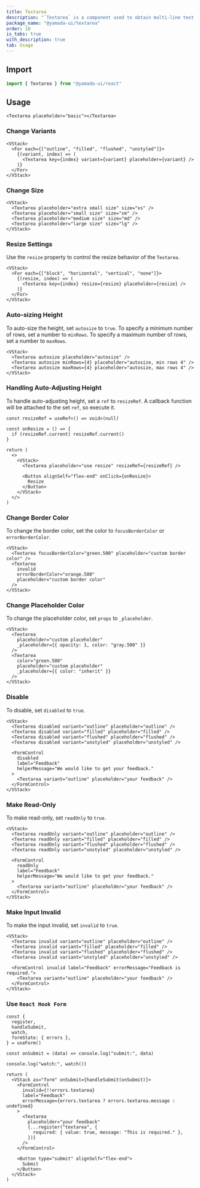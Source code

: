 ```yaml
---
title: Textarea
description: "`Textarea` is a component used to obtain multi-line text input."
package_name: "@yamada-ui/textarea"
order: 10
is_tabs: true
with_description: true
tab: Usage
---
```


## Import

```ts
import { Textarea } from "@yamada-ui/react"
```

## Usage

```tsx
<Textarea placeholder="basic"></Textarea>
```

### Change Variants

```tsx
<VStack>
  <For each={["outline", "filled", "flushed", "unstyled"]}>
    {(variant, index) => (
      <Textarea key={index} variant={variant} placeholder={variant} />
    )}
  </For>
</VStack>
```

### Change Size

```tsx
<VStack>
  <Textarea placeholder="extra small size" size="xs" />
  <Textarea placeholder="small size" size="sm" />
  <Textarea placeholder="medium size" size="md" />
  <Textarea placeholder="large size" size="lg" />
</VStack>
```

### Resize Settings

Use the `resize` property to control the resize behavior of the `Textarea`.

```tsx
<VStack>
  <For each={["block", "horizontal", "vertical", "none"]}>
    {(resize, index) => (
      <Textarea key={index} resize={resize} placeholder={resize} />
    )}
  </For>
</VStack>
```

### Auto-sizing Height

To auto-size the height, set `autosize` to `true`.
To specify a minimum number of rows, set a number to `minRows`.
To specify a maximum number of rows, set a number to `maxRows`.

```tsx
<VStack>
  <Textarea autosize placeholder="autosize" />
  <Textarea autosize minRows={4} placeholder="autosize, min rows 4" />
  <Textarea autosize maxRows={4} placeholder="autosize, max rows 4" />
</VStack>
```

### Handling Auto-Adjusting Height

To handle auto-adjusting height, set a `ref` to `resizeRef`. A callback function will be attached to the set `ref`, so execute it.

```tsx functional=true
const resizeRef = useRef<() => void>(null)

const onResize = () => {
  if (resizeRef.current) resizeRef.current()
}

return (
  <>
    <VStack>
      <Textarea placeholder="use resize" resizeRef={resizeRef} />

      <Button alignSelf="flex-end" onClick={onResize}>
        Resize
      </Button>
    </VStack>
  </>
)
```

### Change Border Color

To change the border color, set the color to `focusBorderColor` or `errorBorderColor`.

```tsx
<VStack>
  <Textarea focusBorderColor="green.500" placeholder="custom border color" />
  <Textarea
    invalid
    errorBorderColor="orange.500"
    placeholder="custom border color"
  />
</VStack>
```

### Change Placeholder Color

To change the placeholder color, set `props` to `_placeholder`.

```tsx
<VStack>
  <Textarea
    placeholder="custom placeholder"
    _placeholder={{ opacity: 1, color: "gray.500" }}
  />
  <Textarea
    color="green.500"
    placeholder="custom placeholder"
    _placeholder={{ color: "inherit" }}
  />
</VStack>
```

### Disable

To disable, set `disabled` to `true`.

```tsx
<VStack>
  <Textarea disabled variant="outline" placeholder="outline" />
  <Textarea disabled variant="filled" placeholder="filled" />
  <Textarea disabled variant="flushed" placeholder="flushed" />
  <Textarea disabled variant="unstyled" placeholder="unstyled" />

  <FormControl
    disabled
    label="Feedback"
    helperMessage="We would like to get your feedback."
  >
    <Textarea variant="outline" placeholder="your feedback" />
  </FormControl>
</VStack>
```

### Make Read-Only

To make read-only, set `readOnly` to `true`.

```tsx
<VStack>
  <Textarea readOnly variant="outline" placeholder="outline" />
  <Textarea readOnly variant="filled" placeholder="filled" />
  <Textarea readOnly variant="flushed" placeholder="flushed" />
  <Textarea readOnly variant="unstyled" placeholder="unstyled" />

  <FormControl
    readOnly
    label="Feedback"
    helperMessage="We would like to get your feedback."
  >
    <Textarea variant="outline" placeholder="your feedback" />
  </FormControl>
</VStack>
```

### Make Input Invalid

To make the input invalid, set `invalid` to `true`.

```tsx
<VStack>
  <Textarea invalid variant="outline" placeholder="outline" />
  <Textarea invalid variant="filled" placeholder="filled" />
  <Textarea invalid variant="flushed" placeholder="flushed" />
  <Textarea invalid variant="unstyled" placeholder="unstyled" />

  <FormControl invalid label="Feedback" errorMessage="Feedback is required.">
    <Textarea variant="outline" placeholder="your feedback" />
  </FormControl>
</VStack>
```

### Use `React Hook Form`

```tsx functional=true
const {
  register,
  handleSubmit,
  watch,
  formState: { errors },
} = useForm()

const onSubmit = (data) => console.log("submit:", data)

console.log("watch:", watch())

return (
  <VStack as="form" onSubmit={handleSubmit(onSubmit)}>
    <FormControl
      invalid={!!errors.textarea}
      label="Feedback"
      errorMessage={errors.textarea ? errors.textarea.message : undefined}
    >
      <Textarea
        placeholder="your feedback"
        {...register("textarea", {
          required: { value: true, message: "This is required." },
        })}
      />
    </FormControl>

    <Button type="submit" alignSelf="flex-end">
      Submit
    </Button>
  </VStack>
)
```
